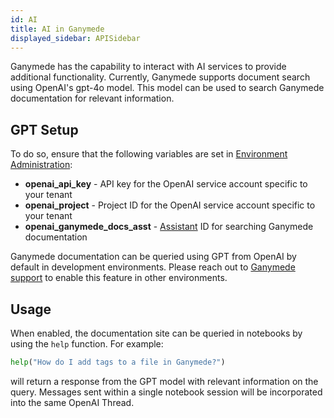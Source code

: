 ```yaml
---
id: AI
title: AI in Ganymede
displayed_sidebar: APISidebar
---
```


Ganymede has the capability to interact with AI services to provide additional functionality.  Currently, Ganymede supports document search using OpenAI's gpt-4o model.  This model can be used to search Ganymede documentation for relevant information.

## GPT Setup

To do so, ensure that the following variables are set in [Environment Administration](../AdminControls):

* **openai_api_key** - API key for the OpenAI service account specific to your tenant
* **openai_project** - Project ID for the OpenAI service account specific to your tenant
* **openai_ganymede_docs_asst** - [Assistant](https://platform.openai.com/assistants) ID for searching Ganymede documentation

Ganymede documentation can be queried using GPT from OpenAI by default in development environments.  Please reach out to [Ganymede support](mailto:support@ganymede.bio) to enable this feature in other environments.

## Usage

When enabled, the documentation site can be queried in notebooks by using the `help` function.  For example:

```python
help("How do I add tags to a file in Ganymede?")
``` 

will return a response from the GPT model with relevant information on the query.  Messages sent within a single notebook session will be incorporated into the same OpenAI Thread.
